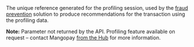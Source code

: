   
<ParamField body="ProfilingAttemptReference" type="string" >     
The unique reference generated for the profiling session, used by the <a href="/guides/fraud-prevention/overview">fraud prevention</a> solution to produce recommendations for the transaction using the profiling data.

**Note:** Parameter not returned by the API. Profiling feature available on request – contact Mangopay <a href="https://hub.mangopay.com/">from the Hub</a> for more information.  
</ParamField>